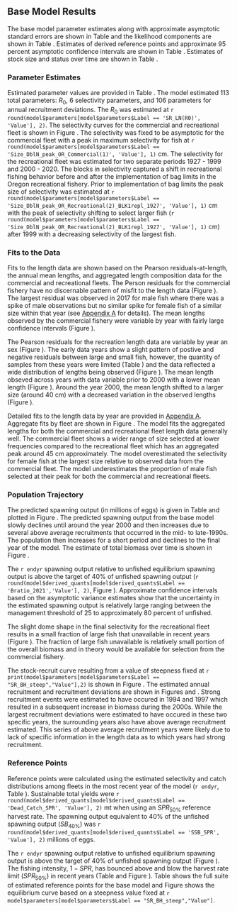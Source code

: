 ## Base Model Results

The base model parameter estimates along with approximate asymptotic standard errors are shown in Table \ref{tab:params} and the likelihood components are shown in Table \ref{tab:likes}. Estimates of derived reference points and approximate 95 percent asymptotic confidence intervals are shown in Table \ref{tab:referenceES}. Estimates of stock size and status over time are shown in Table \ref{tab:timeseries}. 

### Parameter Estimates

Estimated parameter values are provided in Table \ref{tab:params}. The model estimated 113 total parameters: $R_0$, 6 selectivity parameters, and 106 parameters for annual recruitment deviations.  The $R_0$ was estimated at `r round(model$parameters[model$parameters$Label == 'SR_LN(R0)', 'Value'], 2)`. The selectivity curves for the commercial and recreational fleet is shown in Figure \ref{fig:selex}. The selectivity was fixed to be asymptotic for the commercial fleet with a peak in maximum selectivity for fish at `r round(model$parameters[model$parameters$Label == 'Size_DblN_peak_OR_Commercial(1)', 'Value'], 1)` cm.  The selectivity for the recreational fleet was estimated for two separate periods 1927 - 1999 and 2000 - 2020.  The blocks in selectivity captured a shift in recreational fishing behavior before and after the implementation of bag limits in the Oregon recreational fishery. Prior to implementation of bag limits the peak size of selectivity was estimated at `r round(model$parameters[model$parameters$Label == 'Size_DblN_peak_OR_Recreational(2)_BLK1repl_1927', 'Value'], 1)` cm with the peak of selectivity shifting to select larger fish (`r round(model$parameters[model$parameters$Label == 'Size_DblN_peak_OR_Recreational(2)_BLK1repl_1927', 'Value'], 1)` cm) after 1999 with a decreasing selectivity of the largest fish. 

### Fits to the Data

Fits to the length data are shown based on the Pearson residuals-at-length, the annual mean lengths, and aggregated length composition data for the commercial and recreational fleets. The Person residuals for the commercial fishery have no discernable pattern of misfit to the length data (Figure \ref{fig:com-pearson}). The largest residual was observed in 2017 for male fish where there was a spike of male observations but no similar spike for female fish of a similar size within that year (see [Appendix A](#append_a) for details).  The mean lengths observed by the commercial fishery were variable by year with fairly large confidence intervals (Figure \ref{fig:com-mean-len-fit}). 

The Pearson residuals for the recreation length data are variable by year an sex (Figure \ref{fig:rec-pearson}). The early data years show a slight pattern of postive and negative residuals between large and small fish, however, the quantity of samples from these years were limited (Table \ref{tab:len-samps}) and the data reflected a wide distribution of lengths being observed (Figure \ref{fig:rec-len-data}). The mean length obseved across years with data variable prior to 2000 with a lower mean length (Figure \ref{fig:rec-mean-len-fit}). Around the year 2000, the mean length shifted to a larger size (around 40 cm) with a decreased variation in the observed lengths (Figure \ref{fig:rec-mean-len-fit}). 

Detailed fits to the length data by year are provided in [Appendix A](#append_a). Aggregate fits by fleet are shown in Figure \ref{fig:agg-len-fit}.  The model fits the aggregated lengths for both the commercial and recreational fleet length data generally well.  The commercial fleet shows a wider range of size selected at lower frequencies compared to the recreational fleet which has an aggregated peak around 45 cm approximately. The model overestimated the selectivity for female fish at the largest size relative to observed data from the commercial fleet. The model underestimates the proportion of male fish selected at their peak for both the commercial and recreational fleets.

### Population Trajectory

The predicted spawning output (in millions of eggs) is given in Table \ref{tab:timeseries} and plotted in Figure \ref{fig:ssb}. The predicted spawning output from the base model slowly declines until around the year 2000 and then increases due to several above average recruitments that occurred in the mid- to late-1990s. The population then increases for a short period and declines to the final year of the model. The estimate of total biomass over time is shown in Figure \ref{fig:tot-bio}.

The `r endyr` spawning output relative to unfished equilibrium spawning output is above the target of 40% of unfished spawning output (`r round(model$derived_quants[model$derived_quants$Label == 'Bratio_2021','Value'], 2)`, Figure \ref{fig:depl}). Approximate confidence intervals based on the asymptotic variance estimates show that the uncertainty in the estimated spawning output is relatively large ranging between the management threshold of 25 to approximately 80 percent of unfished. 

The slight dome shape in the final selectivity for the recreational fleet results in a small fraction of large fish that unavailable in recent years (Figure \ref{fig:unavail-bio}). The fraction of large fish unavailable is relatively small portion of the overall biomass and in theory would be available for selection from the commercial fishery.   

The stock-recruit curve resulting from a value of steepness fixed at `r print(model$parameters[model$parameters$Label == "SR_BH_steep","Value"],2)` is shown in Figure \ref{fig:bh-curve}. The estimated annual recruitment and recruitment deviations are shown in  Figures \ref{fig:recruits} and \ref{fig:rec-devs}. Strong recruitment events were estimated to have occured in 1994 and 1997 which resulted in a subsequent increase in biomass during the 2000s. While the largest recruitment deviations were estimated to have occured in these two specific years, the surrounding years also have above average recruitment estimated.  This series of above average recruitment years were likely due to lack of specific information in the length data as to which years had strong recruitment.

### Reference Points

Reference points were calculated using the estimated selectivity and catch distributions among fleets in the most recent year of the model (`r endyr`, Table \ref{tab:referenceES}). Sustainable total yields  were `r round(model$derived_quants[model$derived_quants$Label == 'Dead_Catch_SPR', 'Value'], 2)` mt when using an $SPR_{50\%}$ reference harvest rate. The spawning output equivalent to 40% of the unfished spawning output ($SB_{40\%}$) was `r round(model$derived_quants[model$derived_quants$Label == 'SSB_SPR', 'Value'], 2)` millions of eggs. 

The `r endyr` spawning output relative to unfished equilibrium spawning output is above the target of 40% of unfished spawning output (Figure \ref{fig:depl}). The fishing intensity, $1-SPR$, has bounced above and blow the harvest rate limit ($SPR_{50\%}$) in recent years (Table \ref{tab:timeseries} and Figure \ref{fig:1-spr}). Table \ref{tab:referenceES} shows the full suite of estimated reference points for the base model and Figure \ref{fig:yield} shows the equilibrium curve based on a steepness value fixed at `r model$parameters[model$parameters$Label == "SR_BH_steep","Value"]`.
